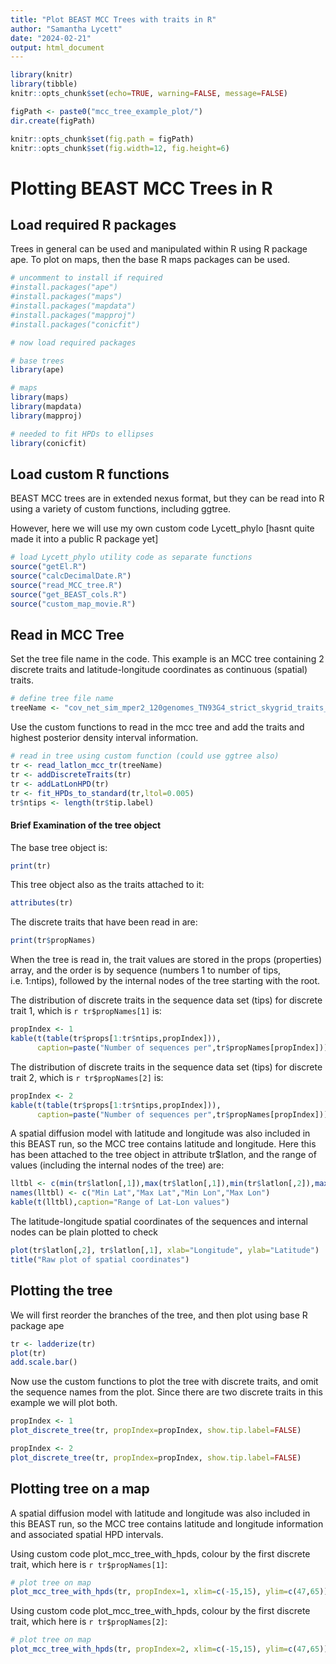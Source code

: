 ```yaml
---
title: "Plot BEAST MCC Trees with traits in R"
author: "Samantha Lycett"
date: "2024-02-21"
output: html_document
---
```


```r
library(knitr)
library(tibble)
knitr::opts_chunk$set(echo=TRUE, warning=FALSE, message=FALSE)

figPath <- paste0("mcc_tree_example_plot/")
dir.create(figPath)

knitr::opts_chunk$set(fig.path = figPath)
knitr::opts_chunk$set(fig.width=12, fig.height=6)
```

# Plotting BEAST MCC Trees in R

## Load required R packages

Trees in general can be used and manipulated within R using R package ape.  To plot on maps, then the base R maps packages can be used.

```r
# uncomment to install if required
#install.packages("ape")
#install.packages("maps")
#install.packages("mapdata")
#install.packages("mapproj")
#install.packages("conicfit")

# now load required packages

# base trees
library(ape)

# maps
library(maps)
library(mapdata)
library(mapproj)

# needed to fit HPDs to ellipses
library(conicfit)
```

## Load custom R functions

BEAST MCC trees are in extended nexus format, but they can be read into R using a variety of custom functions, including ggtree.

However, here we will use my own custom code Lycett_phylo [hasnt quite made it into a public R package yet]

```r
# load Lycett_phylo utility code as separate functions
source("getEl.R")
source("calcDecimalDate.R")
source("read_MCC_tree.R")
source("get_BEAST_cols.R")
source("custom_map_movie.R")
```

## Read in MCC Tree

Set the tree file name in the code.  This example is an MCC tree containing 2 discrete traits and latitude-longitude coordinates as continuous (spatial) traits.

```r
# define tree file name
treeName <- "cov_net_sim_mper2_120genomes_TN93G4_strict_skygrid_traits_2_mcc.tre"
```

Use the custom functions to read in the mcc tree and add the traits and highest posterior density interval information.

```r
# read in tree using custom function (could use ggtree also)
tr <- read_latlon_mcc_tr(treeName)
tr <- addDiscreteTraits(tr)
tr <- addLatLonHPD(tr)
tr <- fit_HPDs_to_standard(tr,ltol=0.005)
tr$ntips <- length(tr$tip.label)
```

#### Brief Examination of the tree object

The base tree object is:

```r
print(tr)
```

This tree object also as the traits attached to it:
```r
attributes(tr)
```

The discrete traits that have been read in are:
```r
print(tr$propNames)
```

When the tree is read in, the trait values are stored in the props (properties) array, and the order is by sequence (numbers 1 to number of tips, i.e. 1:ntips), followed by the internal nodes of the tree starting with the root.

The distribution of discrete traits in the sequence data set (tips) for discrete trait 1, which is `r tr$propNames[1]` is:

```r
propIndex <- 1
kable(t(table(tr$props[1:tr$ntips,propIndex])),
      caption=paste("Number of sequences per",tr$propNames[propIndex]))
```

The distribution of discrete traits in the sequence data set (tips) for discrete trait 2, which is `r tr$propNames[2]` is:

```r
propIndex <- 2
kable(t(table(tr$props[1:tr$ntips,propIndex])),
      caption=paste("Number of sequences per",tr$propNames[propIndex]))
```

A spatial diffusion model with latitude and longitude was also included in this BEAST run, so the MCC tree contains latitude and longitude.  Here this has been attached to the tree object in attribute tr$latlon, and the range of values (including the internal nodes of the tree) are:

```r
lltbl <- c(min(tr$latlon[,1]),max(tr$latlon[,1]),min(tr$latlon[,2]),max(tr$latlon[,2]))
names(lltbl) <- c("Min Lat","Max Lat","Min Lon","Max Lon")
kable(t(lltbl),caption="Range of Lat-Lon values")
```

The latitude-longitude spatial coordinates of the sequences and internal nodes can be plain plotted to check

```r
plot(tr$latlon[,2], tr$latlon[,1], xlab="Longitude", ylab="Latitude")
title("Raw plot of spatial coordinates")
```



## Plotting the tree

We will first reorder the branches of the tree, and then plot using base R package ape
```r
tr <- ladderize(tr)
plot(tr)
add.scale.bar()
```

Now use the custom functions to plot the tree with discrete traits, and omit the sequence names from the plot.  Since there are two discrete traits in this example we will plot both.

```r
propIndex <- 1
plot_discrete_tree(tr, propIndex=propIndex, show.tip.label=FALSE)
```
```r
propIndex <- 2
plot_discrete_tree(tr, propIndex=propIndex, show.tip.label=FALSE)
```

## Plotting tree on a map

A spatial diffusion model with latitude and longitude was also included in this BEAST run, so the MCC tree contains latitude and longitude information and associated spatial HPD intervals.

Using custom code plot_mcc_tree_with_hpds, colour by the first discrete trait, which here is `r tr$propNames[1]`:

```r
# plot tree on map
plot_mcc_tree_with_hpds(tr, propIndex=1, xlim=c(-15,15), ylim=c(47,65))
```

Using custom code plot_mcc_tree_with_hpds, colour by the first discrete trait, which here is `r tr$propNames[2]`:

```r
# plot tree on map
plot_mcc_tree_with_hpds(tr, propIndex=2, xlim=c(-15,15), ylim=c(47,65))
```

